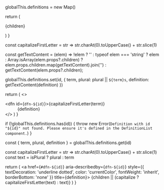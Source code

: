   globalThis.definitions = new Map()

  return (
    <dl>
      {children}
    </dl>
  )
}

  const capitalizeFirstLetter = str => str.charAt(0).toUpperCase() + str.slice(1)

  const getTextContent = (elem) =>
    !elem ? '' :
      typeof elem === 'string' ? elem :
        Array.isArray(elem.props?.children) ? elem.props.children.map(getTextContent).join('') :
          getTextContent(elem.props?.children);

  globalThis.definitions.set(id, { term, plural: plural || `${term}s`, definition: getTextContent(definition) })

  return (
    <>
      <dt><dfn id={`dfn-${id}`}>{capitalizeFirstLetter(term)}</dfn></dt>
      <dd>{definition}</dd>
    </>
  )
}

  if (!globalThis.definitions.has(id)) {
    throw new Error(`Definition with id "${id}" not found. Please ensure it's defined in the DefinitionList component.`)
  }

  const { term, plural, definition } = globalThis.definitions.get(id)

  const capitalizeFirstLetter = str => str.charAt(0).toUpperCase() + str.slice(1)
  const text = isPlural ? plural : term

  return (
    <a href={`#dfn-${id}`} aria-describedby={`dfn-${id}`} style={{ textDecoration: 'underline dotted', color: 'currentColor', fontWeight: 'inherit', borderBottom: 'none' }} title={definition}>
      {children || (capitalize ? capitalizeFirstLetter(text) : text)}
    </a>
  )
}
